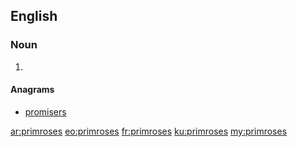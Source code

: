 ==English==

===Noun===
{{head|en|plural}}

# {{plural of|primrose|lang=en}}

====Anagrams====
* [[promisers]]

[[ar:primroses]]
[[eo:primroses]]
[[fr:primroses]]
[[ku:primroses]]
[[my:primroses]]